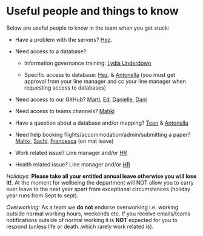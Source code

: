 # Useful people and things to know

Below are useful people to know in the team when you get stuck:

-   Have a problem with the servers? [Hez](mailto:hezekiah.omulo@ndorms.ox.ac.uk).

-   Need access to a database?

    -   Information governance training: [Lydia Underdown](malto:infogov@ndorms.ox.ac.uk)

    -   Specific access to database: [Hez](mailto:hezekiah.omulo@ndorms.ox.ac.uk). & [Antonella](mailto:antonella.delmestri@ndorms.ox.ac.uk) (you must get approval from your line manager and cc your line manager when requesting access to databases)

-   Need access to our GitHub? [Marti](marti.catalasabate@ndorms.ox.ac.uk), [Ed](mailto:edward.burn@ndorms.ox.ac.uk), [Danielle](mailto:danielle.newby@ndorms.ox.ac.uk), [Dani](mailto:daniel.prietoalhambra@ndorms.ox.ac.uk)

-   Need access to teams channels? [Mahki](mailto:mahkameh.mafi@ndorms.ox.ac.uk)

-   Have a question about a database and/or mapping? [Teen](malto:waiyi.man@ndorms.ox.ac.uk) & [Antonella](mailto:antonella.delmestri@ndorms.ox.ac.uk)

-   Need help booking flights/accommodation/admin/submitting a paper? [Mahki](mailto:mahkameh.mafi@ndorms.ox.ac.uk), [Sachi](malto:sachi.chan@ndorms.ox.ac.uk), [Francesca](malto:francesca.walker@ndorms.ox.ac.uk) (on mat leave)

-   Work related issue? Line manager and/or [HR](hr@ndorms.ox.ac.uk)

-   Health related issue? Line manager and/or [HR](hr@ndorms.ox.ac.uk)

*Holidays:* **Please take all your entitled annual leave otherwise you will lose it!**. At the moment for wellbeing the department will NOT allow you to carry over leave to the next year apart from exceptional circumstances (holiday year runs from Sept to sept).

*Overworking:* As a team we **do not** endorse overworking i.e. working outside normal working hours, weekends etc. If you receive emails/teams notifications outside of normal working it is **NOT** expected for you to respond (unless life or death..which rarely work related is).
